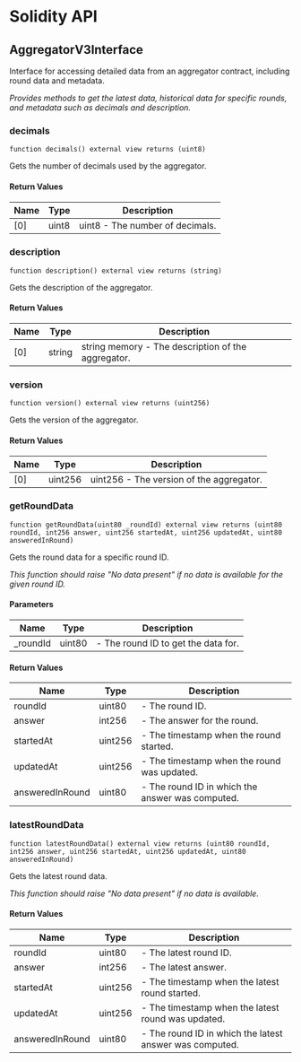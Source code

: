 # Solidity API

## AggregatorV3Interface

Interface for accessing detailed data from an aggregator contract, including round data and metadata.

_Provides methods to get the latest data, historical data for specific rounds, and metadata such as decimals and description._

### decimals

```solidity
function decimals() external view returns (uint8)
```

Gets the number of decimals used by the aggregator.

#### Return Values

| Name | Type | Description |
| ---- | ---- | ----------- |
| [0] | uint8 | uint8 - The number of decimals. |

### description

```solidity
function description() external view returns (string)
```

Gets the description of the aggregator.

#### Return Values

| Name | Type | Description |
| ---- | ---- | ----------- |
| [0] | string | string memory - The description of the aggregator. |

### version

```solidity
function version() external view returns (uint256)
```

Gets the version of the aggregator.

#### Return Values

| Name | Type | Description |
| ---- | ---- | ----------- |
| [0] | uint256 | uint256 - The version of the aggregator. |

### getRoundData

```solidity
function getRoundData(uint80 _roundId) external view returns (uint80 roundId, int256 answer, uint256 startedAt, uint256 updatedAt, uint80 answeredInRound)
```

Gets the round data for a specific round ID.

_This function should raise "No data present" if no data is available for the given round ID._

#### Parameters

| Name | Type | Description |
| ---- | ---- | ----------- |
| _roundId | uint80 | - The round ID to get the data for. |

#### Return Values

| Name | Type | Description |
| ---- | ---- | ----------- |
| roundId | uint80 | - The round ID. |
| answer | int256 | - The answer for the round. |
| startedAt | uint256 | - The timestamp when the round started. |
| updatedAt | uint256 | - The timestamp when the round was updated. |
| answeredInRound | uint80 | - The round ID in which the answer was computed. |

### latestRoundData

```solidity
function latestRoundData() external view returns (uint80 roundId, int256 answer, uint256 startedAt, uint256 updatedAt, uint80 answeredInRound)
```

Gets the latest round data.

_This function should raise "No data present" if no data is available._

#### Return Values

| Name | Type | Description |
| ---- | ---- | ----------- |
| roundId | uint80 | - The latest round ID. |
| answer | int256 | - The latest answer. |
| startedAt | uint256 | - The timestamp when the latest round started. |
| updatedAt | uint256 | - The timestamp when the latest round was updated. |
| answeredInRound | uint80 | - The round ID in which the latest answer was computed. |

